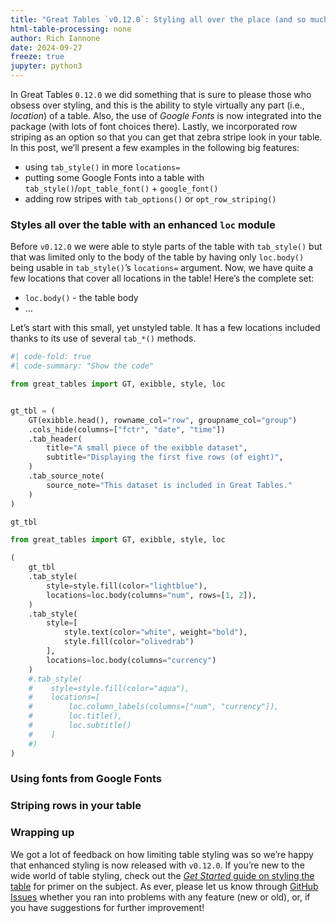```yaml
---
title: "Great Tables `v0.12.0`: Styling all over the place (and so much more)"
html-table-processing: none
author: Rich Iannone
date: 2024-09-27
freeze: true
jupyter: python3
---
```


In Great Tables `0.12.0` we did something that is sure to please those who obsess over styling, and this is the ability to style virtually any part (i.e., *location*) of a table. Also, the use of *Google Fonts* is now integrated into the package (with lots of font choices there). Lastly, we incorporated row striping as an option so that you can get that zebra stripe look in your table. In this post, we'll present a few examples in the following big features:

- using `tab_style()` in more `locations=`
- putting some Google Fonts into a table with `tab_style()`/`opt_table_font()` + `google_font()`
- adding row stripes with `tab_options()` or `opt_row_striping()`

### Styles all over the table with an enhanced `loc` module

Before `v0.12.0` we were able to style parts of the table with `tab_style()` but that was limited only to the body of the table by having only `loc.body()` being usable in `tab_style()`'s `locations=` argument. Now, we have quite a few locations that cover all locations in the table! Here's the complete set:

- `loc.body()` - the table body
- ...


Let's start with this small, yet unstyled table. It has a few locations included thanks to its use of several `tab_*()` methods.

```python

#| code-fold: true
#| code-summary: "Show the code"

from great_tables import GT, exibble, style, loc


gt_tbl = (
    GT(exibble.head(), rowname_col="row", groupname_col="group")
    .cols_hide(columns=["fctr", "date", "time"])
    .tab_header(
        title="A small piece of the exibble dataset",
        subtitle="Displaying the first five rows (of eight)",
    )
    .tab_source_note(
        source_note="This dataset is included in Great Tables."
    )
)

gt_tbl
```


```python
from great_tables import GT, exibble, style, loc

(
    gt_tbl
    .tab_style(
        style=style.fill(color="lightblue"),
        locations=loc.body(columns="num", rows=[1, 2]),
    )
    .tab_style(
        style=[
            style.text(color="white", weight="bold"),
            style.fill(color="olivedrab")
        ],
        locations=loc.body(columns="currency")
    )
    #.tab_style(
    #    style=style.fill(color="aqua"),
    #    locations=[
    #        loc.column_labels(columns=["num", "currency"]),
    #        loc.title(),
    #        loc.subtitle()
    #    ]
    #)
)
```





### Using fonts from Google Fonts



### Striping rows in your table



### Wrapping up

We got a lot of feedback on how limiting table styling was so we're happy that enhanced styling is now released with `v0.12.0`. If you're new to the wide world of table styling, check out the [*Get Started* guide on styling the table](https://posit-dev.github.io/great-tables/get-started/basic-styling.html) for primer on the subject. As ever, please let us know through [GitHub Issues](https://github.com/posit-dev/great-tables/issues) whether you ran into problems with any feature (new or old), or, if you have suggestions for further improvement!
